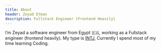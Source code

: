 ```yaml
---
title: About
header: Zeyad Etman
description: Fullstack Engineer (Frontend Heavily)
---
```


I’m Zeyad a software engineer from Egypt 🇪🇬, working as a Fullstack engineer (frontend heavily). My type is [INTJ](https://www.16personalities.com/intj-personality), Currently I spend most of my time learning Coding.